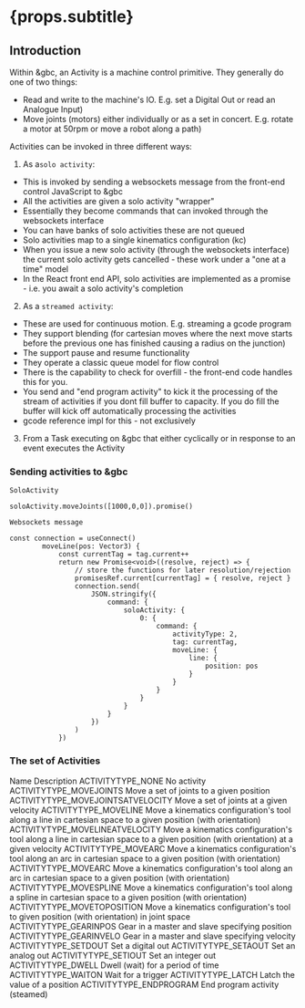 
# {props.subtitle}

## Introduction



Within &gbc, an Activity is a machine control primitive. They generally do one of two things:

* Read and write to the machine's IO. E.g. set a Digital Out or read an Analogue Input)
* Move joints (motors) either individually or as a set in concert. E.g. rotate a motor at 50rpm or move a robot along a path)

Activities can be invoked in three different ways:

1. As a`solo activity`:
- This is invoked by sending a websockets message from the front-end control JavaScript to &gbc
- All the activities are given a solo activity "wrapper"
- Essentially they become commands that can invoked through the websockets interface
- You can have banks of solo activities these are not queued
- Solo activities map to a single kinematics configuration (kc)
- When you issue a new solo activity (through the websockets interface) the current solo activity gets cancelled - these work under a "one at a time" model
- In the React front end API, solo activities are implemented as a promise - i.e. you await a solo activity's completion
2. As a `streamed activity`:
- These are used for continuous motion. E.g. streaming a gcode program
- They support blending (for cartesian moves where the next move starts before the previous one has finished causing a radius on the junction)
- The support pause and resume functionality
- They operate a classic queue model for flow control
- There is the capability to check for overfill - the front-end code handles this for you.
- You send and "end program activity" to kick it the processing of the stream of activities if you dont fill buffer to capacity. If you do fill the buffer will kick off automatically processing the activities
- gcode reference impl for this - not exclusively
3. From a Task executing on &gbc that either cyclically or in response to an event executes the Activity


### Sending activities to &gbc

`SoloActivity`

```tsx
soloActivity.moveJoints([1000,0,0]).promise()
```

`Websockets message`

```tsx
const connection = useConnect()
        moveLine(pos: Vector3) {
            const currentTag = tag.current++
            return new Promise<void>((resolve, reject) => {
                // store the functions for later resolution/rejection
                promisesRef.current[currentTag] = { resolve, reject }
                connection.send(
                    JSON.stringify({
                        command: {
                            soloActivity: {
                                0: {
                                    command: {
                                        activityType: 2,
                                        tag: currentTag,
                                        moveLine: {
                                            line: {
                                                position: pos
                                            }
                                        }
                                    }
                                }
                            }
                        }
                    })
                )
            })

```


### The set of Activities

<BogStandardHeaderRow>
    <BogStandardCol span={7}>
        Name
    </BogStandardCol>
    <BogStandardCol span={17}>
        Description
    </BogStandardCol>
</BogStandardHeaderRow>

<BogStandardRow>
    <BogStandardCol span={7}>
        ACTIVITYTYPE_NONE
    </BogStandardCol>
    <BogStandardCol span={17}>
        No activity
    </BogStandardCol>
</BogStandardRow>

<BogStandardRow>
    <BogStandardCol span={7}>
        ACTIVITYTYPE_MOVEJOINTS
    </BogStandardCol>
    <BogStandardCol span={17}>
        Move a set of joints to a given position
    </BogStandardCol>
</BogStandardRow>

<BogStandardRow>
    <BogStandardCol span={7}>
        ACTIVITYTYPE_MOVEJOINTSATVELOCITY
    </BogStandardCol>
    <BogStandardCol span={17}>
        Move a set of joints at a given velocity
    </BogStandardCol>
</BogStandardRow>

<BogStandardRow>
    <BogStandardCol span={7}>
        ACTIVITYTYPE_MOVELINE
    </BogStandardCol>
    <BogStandardCol span={17}>
        Move a kinematics configuration's tool along a line in cartesian space to a given position (with orientation)
    </BogStandardCol>
</BogStandardRow>

<BogStandardRow>
    <BogStandardCol span={7}>
        ACTIVITYTYPE_MOVELINEATVELOCITY
    </BogStandardCol>
    <BogStandardCol span={17}>
        Move a kinematics configuration's tool along a line in cartesian space to a given position (with orientation) at a given velocity
    </BogStandardCol>
</BogStandardRow>

<BogStandardRow>
    <BogStandardCol span={7}>
        ACTIVITYTYPE_MOVEARC
    </BogStandardCol>
    <BogStandardCol span={17}>
        Move a kinematics configuration's tool along an arc in cartesian space to a given position (with orientation)
    </BogStandardCol>
</BogStandardRow>


<BogStandardRow>
    <BogStandardCol span={7}>
        ACTIVITYTYPE_MOVEARC
    </BogStandardCol>
    <BogStandardCol span={17}>
        Move a kinematics configuration's tool along an arc in cartesian space to a given position (with orientation)
    </BogStandardCol>
</BogStandardRow>


<BogStandardRow>
    <BogStandardCol span={7}>
        ACTIVITYTYPE_MOVESPLINE
    </BogStandardCol>
    <BogStandardCol span={17}>
        Move a kinematics configuration's tool along a spline in cartesian space to a given position (with orientation)
    </BogStandardCol>
</BogStandardRow>

<BogStandardRow>
    <BogStandardCol span={7}>
        ACTIVITYTYPE_MOVETOPOSITION
    </BogStandardCol>
    <BogStandardCol span={17}>
        Move a kinematics configuration's tool to given position (with orientation) in joint space
    </BogStandardCol>
</BogStandardRow>



<BogStandardRow>
    <BogStandardCol span={7}>
        ACTIVITYTYPE_GEARINPOS
    </BogStandardCol>
    <BogStandardCol span={17}>
        Gear in a master and slave specifying position
    </BogStandardCol>
</BogStandardRow>


<BogStandardRow>
    <BogStandardCol span={7}>
        ACTIVITYTYPE_GEARINVELO
    </BogStandardCol>
    <BogStandardCol span={17}>
        Gear in a master and slave specifying velocity
    </BogStandardCol>
</BogStandardRow>


<BogStandardRow>
    <BogStandardCol span={7}>
        ACTIVITYTYPE_SETDOUT
    </BogStandardCol>
    <BogStandardCol span={17}>
        Set a digital out
    </BogStandardCol>
</BogStandardRow>


<BogStandardRow>
    <BogStandardCol span={7}>
        ACTIVITYTYPE_SETAOUT
    </BogStandardCol>
    <BogStandardCol span={17}>
        Set an analog out
    </BogStandardCol>
</BogStandardRow>

<BogStandardRow>
    <BogStandardCol span={7}>
        ACTIVITYTYPE_SETIOUT
    </BogStandardCol>
    <BogStandardCol span={17}>
        Set an integer out
    </BogStandardCol>
</BogStandardRow>

<BogStandardRow>
    <BogStandardCol span={7}>
        ACTIVITYTYPE_DWELL
    </BogStandardCol>
    <BogStandardCol span={17}>
        Dwell (wait) for a period of time
    </BogStandardCol>
</BogStandardRow>

<BogStandardRow>
    <BogStandardCol span={7}>
        ACTIVITYTYPE_WAITON
    </BogStandardCol>
    <BogStandardCol span={17}>
        Wait for a trigger
    </BogStandardCol>
</BogStandardRow>

<BogStandardRow>
    <BogStandardCol span={7}>
        ACTIVITYTYPE_LATCH
    </BogStandardCol>
    <BogStandardCol span={17}>
        Latch the value of a position
    </BogStandardCol>
</BogStandardRow>

<BogStandardRow>
    <BogStandardCol span={7}>
        ACTIVITYTYPE_ENDPROGRAM
    </BogStandardCol>
    <BogStandardCol span={17}>
        End program activity (steamed)
    </BogStandardCol>
</BogStandardRow>

